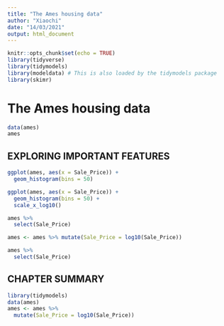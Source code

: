 ```yaml
---
title: "The Ames housing data"
author: "Xiaochi"
date: "14/03/2021"
output: html_document
---
```


```r
knitr::opts_chunk$set(echo = TRUE)
library(tidyverse)
library(tidymodels)
library(modeldata) # This is also loaded by the tidymodels package
library(skimr)
```

# The Ames housing data

```r
data(ames)
ames
```


## EXPLORING IMPORTANT FEATURES

```r
ggplot(ames, aes(x = Sale_Price)) + 
  geom_histogram(bins = 50)

ggplot(ames, aes(x = Sale_Price)) + 
  geom_histogram(bins = 50) +
  scale_x_log10()
```


```r
ames %>% 
  select(Sale_Price)

ames <- ames %>% mutate(Sale_Price = log10(Sale_Price))

ames %>% 
  select(Sale_Price)
```




## CHAPTER SUMMARY

```r
library(tidymodels)
data(ames)
ames <- ames %>% 
  mutate(Sale_Price = log10(Sale_Price))
```



